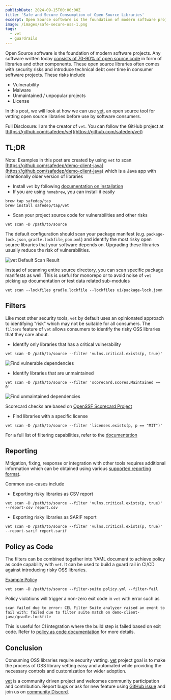 ```yaml
---
publishDate: 2024-09-15T00:00:00Z
title: 'Safe and Secure Consumption of Open Source Libraries'
excerpt: Open Source software is the foundation of modern software projects. Any software written today consists of 70-90% of open source code in form of libraries and other components.
image: /images/safe-secure-oss-1.png
tags:
  - vet
  - guardrails
---
```


Open Source software is the foundation of modern software projects. Any software written today [consists of 70-90% of open source code](https://www.linuxfoundation.org/blog/blog/a-summary-of-census-ii-open-source-software-application-libraries-the-world-depends-on) in form of libraries and other components. These open source libraries often comes with security risks and introduce technical debt over time in consumer software projects. These risks include

- Vulnerability
- Malware
- Unmaintained / unpopular projects
- License

In this post, we will look at how we can use [vet](https://github.com/safedep/vet), an open source tool for vetting open source libraries before use by software consumers.

Full Disclosure: I am the creator of `vet`. You can follow the GitHub project at [https://github.com/safedep/vet](https://github.com/safedep/vet)

## TL;DR

Note: Examples in this post are created by using `vet` to scan [https://github.com/safedep/demo-client-java](https://github.com/safedep/demo-client-java) which is a Java app with intentionally older version of libraries

- Install `vet` by following [documentation on installation](https://docs.safedep.io/installation)
- If you are using `homebrew`, you can install it easily

```
brew tap safedep/tap
brew install safedep/tap/vet
```

- Scan your project source code for vulnerabilities and other risks

```
vet scan -D /path/to/source
```

The default configuration should scan your package manifest (e.g. `package-lock.json`, `gradle.lockfile`, `pom.xml`) and identify the most risky open source libraries that your software depends on. Upgrading these libraries usually reduce the risk of vulnerabilities.

![vet Default Scan Result](https://dev-to-uploads.s3.amazonaws.com/uploads/articles/tj758fjmzg6w9ygupppe.png)

Instead of scanning entire source directory, you can scan specific package manifests as well. This is useful for monorepo or to avoid noise of `vet` picking up documentation or test data related sub-modules

```
vet scan --lockfiles gradle.lockfile --lockfiles ui/package-lock.json
```

## Filters

Like most other security tools, `vet` by default uses an opinionated approach to identifying "risk" which may not be suitable for all consumers. The `filters` feature of `vet` allows consumers to identify the risky OSS libraries that they care about.

- Identify only libraries that has a critical vulnerability

```
vet scan -D /path/to/source --filter 'vulns.critical.exists(p, true)'
```

![Find vulnerable dependencies](https://dev-to-uploads.s3.amazonaws.com/uploads/articles/msc72gcqj1v1345njyni.png)

- Identify libraries that are unmaintained

```
vet scan -D /path/to/source --filter 'scorecard.scores.Maintained == 0'
```

![Find unmaintained dependencies](https://dev-to-uploads.s3.amazonaws.com/uploads/articles/arkcou1l3qz3q1p1vj0v.png)

Scorecard checks are based on [OpenSSF Scorecard Project](https://scorecard.dev/)

- Find libraries with a specific license

```
vet scan -D /path/to/source --filter 'licenses.exists(p, p == "MIT")'
```

For a full list of filtering capabilities, refer to the [documentation](https://docs.safedep.io/advanced/filtering)

## Reporting

Mitigation, fixing, response or integration with other tools requires additional information which can be obtained using various [supported reporting format](https://docs.safedep.io/reporting).

Common use-cases include

- Exporting risky libraries as CSV report

```
vet scan -D /path/to/source --filter 'vulns.critical.exists(p, true)' --report-csv report.csv
```

- Exporting risky libraries as SARIF report

```
vet scan -D /path/to/source --filter 'vulns.critical.exists(p, true)' --report-sarif report.sarif
```

## Policy as Code

The filters can be combined together into YAML document to achieve policy as code capability with `vet`. It can be used to build a guard rail in CI/CD against introducing risky OSS libraries.

[Example Policy](https://github.com/safedep/vet/blob/main/samples/filter-suites/fs-generic.yml)

```
vet scan -D /path/to/source --filter-suite policy.yml --filter-fail
```

Policy violations will trigger a non-zero exit code in `vet` with error such as

```
scan failed due to error: CEL Filter Suite analyzer raised an event to fail with: failed due to filter suite match on demo-client-java/gradle.lockfile
```

This is useful for CI integration where the build step is failed based on exit code. Refer to [policy as code documentation](https://docs.safedep.io/advanced/polic-as-code) for more details.

## Conclusion

Consuming OSS libraries require security vetting. [vet](https://github.com/safedep/vet) project goal is to make the process of OSS library vetting easy and automated while providing the necessary controls and customization for wider adoption. 

[vet](https://github.com/safedep/vet) is a community driven project and welcomes community participation and contribution. Report bugs or ask for new feature using [GitHub issue](https://github.com/safedep/vet/issues) and join us on [community Discord](https://docs.safedep.io/community).

